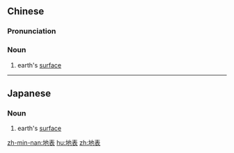 ==Chinese==
{{zh-forms}}

===Pronunciation===
{{zh-pron
|m=dìbiǎo
|c=dei6 biu2
|mn=tē-piáu/tōe-piáu
|cat=n
}}

===Noun===
{{zh-noun}}

# earth's [[surface]]

----

==Japanese==
{{ja-kanjitab|ち|ひょう|yomi=on}}

===Noun===
{{ja-noun|ちひょう}}

# earth's [[surface]]

[[zh-min-nan:地表]]
[[hu:地表]]
[[zh:地表]]